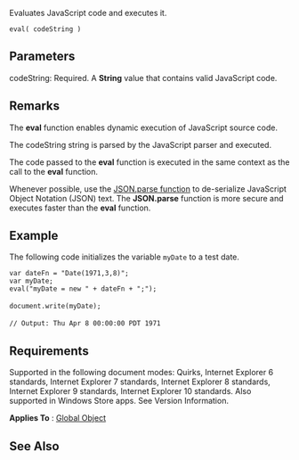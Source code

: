 Evaluates JavaScript code and executes it.

 eval( codeString )

==Parameters==
; codeString: Required. A '''String''' value that contains valid JavaScript code.

==Remarks==
The '''eval''' function enables dynamic execution of JavaScript source code.

The codeString string is parsed by the JavaScript parser and executed.

The code passed to the '''eval''' function is executed in the same context as the call to the '''eval''' function.

Whenever possible, use the [[Objects/JSON/JSON.parse Function|JSON.parse function]] to de-serialize JavaScript Object Notation (JSON) text. The '''JSON.parse''' function is more secure and executes faster than the '''eval''' function.


==Example==
The following code initializes the variable <code>myDate</code> to a test date.

 var dateFn = "Date(1971,3,8)";
 var myDate;
 eval("myDate = new " + dateFn + ";");
 
 document.write(myDate);
 
 // Output: Thu Apr 8 00:00:00 PDT 1971

==Requirements==
Supported in the following document modes: Quirks, Internet Explorer 6 standards, Internet Explorer 7 standards, Internet Explorer 8 standards, Internet Explorer 9 standards, Internet Explorer 10 standards. Also supported in Windows Store apps. See Version Information.

'''Applies To''' : [[Objects/Global|Global Object]]


==See Also==

              
